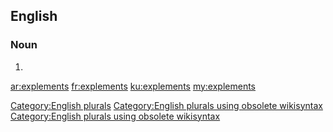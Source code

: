 ==English==

===Noun===
{{head|en}}

# {{plural of|explement}}

[[Category:English plurals]][[Category:English plurals using obsolete wikisyntax]][[Category:English plurals using obsolete wikisyntax]]

[[ar:explements]]
[[fr:explements]]
[[ku:explements]]
[[my:explements]]
